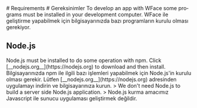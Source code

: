 
<MultiLang lang="en">
  # Requirements
</MultiLang>
<MultiLang lang="tr">
  # Gereksinimler
</MultiLang>

<MultiLang lang="en">
  To develop an app with WFace some programs must be installed in your development computer. 
</MultiLang>
<MultiLang lang="tr">
  WFace ile geliştirme yapabilmek için bilgisayarınızda bazı programların kurulu olması gerekiyor. 
</MultiLang>

## Node.js

<MultiLang lang="en">
  Node.js must be installed to do some operation with npm. 
  Click [__nodejs.org__](https://nodejs.org) to download and then install.
</MultiLang>
<MultiLang lang="tr">
Bilgisayarınızda npm ile ilgili bazı işlemleri yapabilmek için Node.js'in kurulu olması gerekir. 
Lütfen [__nodejs.org__](https://nodejs.org) adresinden uygulamayı indirin ve bilgisayarınıza kurun.
</MultiLang>


<MultiLang lang="en">
> We don't need Node.js to build a server side Node.js application.
</MultiLang>
<MultiLang lang="tr">
> Node.js kurma amacımız Javascript ile sunucu uygulaması geliştirmek değildir.
</MultiLang>

